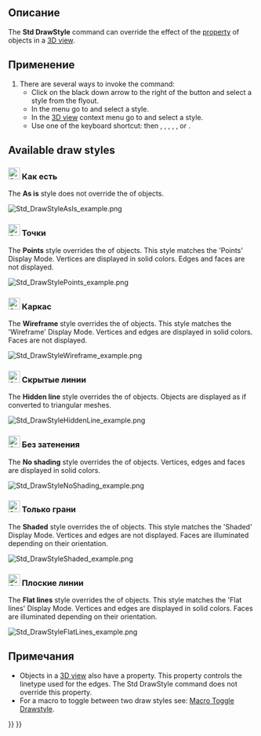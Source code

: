<languages/>

{{Docnav/ru
|[[Std_FreezeViews/ru|Меню "Положения камеры"]]
|[[Std_SelBoundingBox/ru|Команда "Габариты"]]
|[[Std_View_Menu/ru|Меню "Вид"]]
|IconL=
|IconR=Std_SelBoundingBox.svg
|IconC=Freecad.svg
}}

{{GuiCommand/ru
|Name=Std DrawStyle
|Name/ru=Std DrawStyle
|MenuLocation=Вид → Стиль представления → ...
|Workbenches=All
|Shortcut={{KEY|V}} {{KEY|1}} - {{KEY|V}} {{KEY|7}}
|SeeAlso=[[Std_SelBoundingBox/ru|Std SelBoundingBox]]
}}

<span id="Description"></span>
==Описание==

The '''Std DrawStyle''' command can override the effect of the {{PropertyView|Display Mode}} [[Property_editor|property]] of objects in a [[3D_view|3D view]].

<span id="Usage"></span>
==Применение==

# There are several ways to invoke the command:
#* Click on the black down arrow to the right of the {{Button|[[Image:Std_DrawStyleAsIs.svg|16px]] [[Std_DrawStyle|Draw style]]}} button and select a style from the flyout.
#* In the menu go to {{MenuCommand|View → Draw style}} and select a style.
#* In the [[3D_view|3D view]] context menu go to {{MenuCommand|Draw style}} and select a style.
#* Use one of the keyboard shortcut: {{KEY|V}} then {{KEY|1}}, {{KEY|2}}, {{KEY|3}}, {{KEY|4}}, {{KEY|5}}, {{KEY|6}} or {{KEY|7}}.

==Available draw styles==

<span id="24px_As_is"></span>
===[[Image:Std_DrawStyleAsIs.svg|24px]] Как есть===

The '''As is''' style does not override the {{PropertyView|Display Mode}} of objects.

[[Image:Std_DrawStyleAsIs_example.png]]
{{Caption|4 одинаковых объекта, с разными значениями переменной Display Mode (слева направо: 'Points', 'Wireframe', 'Shaded' и 'Flat lines') в режиме отображения 'Как есть'}}

<span id="24px_Points"></span>
===[[Image:Std_DrawStylePoints.svg|24px]] Точки===

The '''Points''' style overrides the {{PropertyView|Display Mode}} of objects. This style matches the 'Points' Display Mode. Vertices are displayed in solid colors. Edges and faces are not displayed.

[[Image:Std_DrawStylePoints_example.png]]
{{Caption|Внешний вид тех же самых объектов в режиме отображения 'Точки'}}

<span id="24px_Wireframe"></span>
===[[Image:Std_DrawStyleWireFrame.svg|24px]] Каркас===

The '''Wireframe''' style overrides the {{PropertyView|Display Mode}} of objects. This style matches the 'Wireframe' Display Mode. Vertices and edges are displayed in solid colors. Faces are not displayed.

[[Image:Std_DrawStyleWireframe_example.png]]
{{Caption|Внешний вид тех же самых объектов в режиме отображения 'Каркас'}}

<span id="24px_Hidden_line"></span>
===[[Image:Std_DrawStyleHiddenLine.svg|24px]] Скрытые линии===

The '''Hidden line''' style overrides the {{PropertyView|Display Mode}} of objects. Objects are displayed as if converted to triangular meshes.

[[Image:Std_DrawStyleHiddenLine_example.png]]
{{Caption|Внешний вид тех же самых объектов в режиме отображения 'Скрытые линии'}}

<span id="24px_No_shading"></span>
===[[Image:Std_DrawStyleNoShading.svg|24px]] Без затенения===

The '''No shading''' style overrides the {{PropertyView|Display Mode}} of objects. Vertices, edges and faces are displayed in solid colors.

[[Image:Std_DrawStyleNoShading_example.png]]
{{Caption|Внешний вид тех же самых объектов в режиме отображения 'Без затенения'}}

<span id="24px_Shaded"></span>
===[[Image:Std_DrawStyleShaded.svg|24px]] Только грани===

The '''Shaded''' style overrides the {{PropertyView|Display Mode}} of objects. This style matches the 'Shaded' Display Mode. Vertices and edges are not displayed. Faces are illuminated depending on their orientation.

[[Image:Std_DrawStyleShaded_example.png]]
{{Caption|Внешний вид тех же самых объектов в режиме отображения 'Только грани'}}

<span id="24px_Flat_lines"></span>
===[[Image:Std_DrawStyleFlatLines.svg|24px]] Плоские линии===

The '''Flat lines''' style overrides the {{PropertyView|Display Mode}} of objects. This style matches the 'Flat lines' Display Mode. Vertices and edges are displayed in solid colors. Faces are illuminated depending on their orientation.

[[Image:Std_DrawStyleFlatLines_example.png]]
{{Caption|Внешний вид тех же самых объектов в режиме отображения 'Плоские линии'}}

<span id="Notes"></span>
==Примечания==

* Objects in a [[3D_view|3D view]] also have a {{PropertyView|Draw Style}} property. This property controls the linetype used for the edges. The Std DrawStyle command does not override this property.
* For a macro to toggle between two draw styles see: [[Macro_Toggle_Drawstyle|Macro Toggle Drawstyle]].


{{Docnav/ru
|[[Std_FreezeViews/ru|Меню "Положения камеры"]]
|[[Std_SelBoundingBox/ru|Команда "Габариты"]]
|[[Std_View_Menu/ru|Меню "Вид"]]
|IconL=
|IconR=Std_SelBoundingBox.svg
|IconC=Freecad.svg
}}

{{Std_Base_navi{{#translation:}}}}
{{Userdocnavi{{#translation:}}}}
